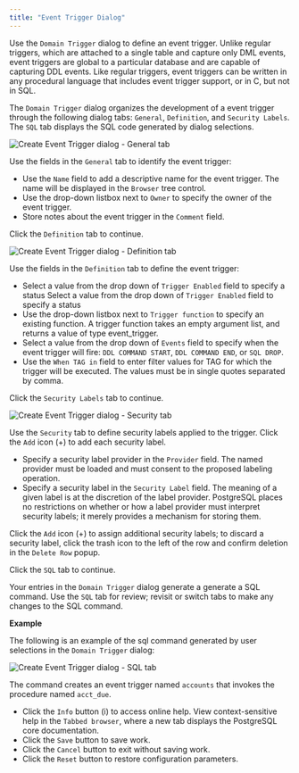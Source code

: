 ```yaml
---
title: "Event Trigger Dialog"
---
```


<div id="event_trigger_dialog" class="registered_link"></div>

Use the `Domain Trigger` dialog to define an event trigger. Unlike regular triggers, which are attached to a single table and capture only DML events, event triggers are global to a particular database and are capable of capturing DDL events. Like regular triggers, event triggers can be written in any procedural language that includes event trigger support, or in C, but not in SQL.

The `Domain Trigger` dialog organizes the development of a event trigger through the following dialog tabs: `General`, `Definition`, and `Security Labels`. The `SQL` tab displays the SQL code generated by dialog selections.

![Create Event Trigger dialog - General tab](../../images/event_trigger_general.png)

Use the fields in the `General` tab to identify the event trigger:

-   Use the `Name` field to add a descriptive name for the event trigger. The name will be displayed in the `Browser` tree control.
-   Use the drop-down listbox next to `Owner` to specify the owner of the event trigger.
-   Store notes about the event trigger in the `Comment` field.

Click the `Definition` tab to continue.

![Create Event Trigger dialog - Definition tab](../../images/event_trigger_definition.png)

Use the fields in the `Definition` tab to define the event trigger:

-   Select a value from the drop down of `Trigger Enabled` field to specify a status Select a value from the drop down of `Trigger Enabled` field to specify a status
-   Use the drop-down listbox next to `Trigger function` to specify an existing function. A trigger function takes an empty argument list, and returns a value of type event_trigger.
-   Select a value from the drop down of `Events` field to specify when the event trigger will fire: `DDL COMMAND START`, `DDL COMMAND END`, or `SQL DROP`.
-   Use the `When TAG in` field to enter filter values for TAG for which the trigger will be executed. The values must be in single quotes separated by comma.

Click the `Security Labels` tab to continue.

![Create Event Trigger dialog - Security tab](../../images/event_trigger_security.png)

Use the `Security` tab to define security labels applied to the trigger. Click the `Add` icon (+) to add each security label.

-   Specify a security label provider in the `Provider` field. The named provider must be loaded and must consent to the proposed labeling operation.
-   Specify a security label in the `Security Label` field. The meaning of a given label is at the discretion of the label provider. PostgreSQL places no restrictions on whether or how a label provider must interpret security labels; it merely provides a mechanism for storing them.

Click the `Add` icon (+) to assign additional security labels; to discard a security label, click the trash icon to the left of the row and confirm deletion in the `Delete Row` popup.

Click the `SQL` tab to continue.

Your entries in the `Domain Trigger` dialog generate a generate a SQL command. Use the `SQL` tab for review; revisit or switch tabs to make any changes to the SQL command.

**Example**

The following is an example of the sql command generated by user selections in the `Domain Trigger` dialog:

![Create Event Trigger dialog - SQL tab](../../images/event_trigger_sql.png)

The command creates an event trigger named `accounts` that invokes the procedure named `acct_due`.

-   Click the `Info` button (i) to access online help. View context-sensitive help in the `Tabbed browser`, where a new tab displays the PostgreSQL core documentation.
-   Click the `Save` button to save work.
-   Click the `Cancel` button to exit without saving work.
-   Click the `Reset` button to restore configuration parameters.
